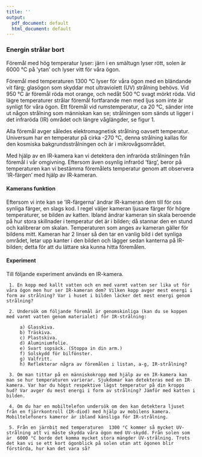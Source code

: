 ```yaml
---
title: ''
output:
  pdf_document: default
  html_document: default
---
```


### Energin strålar bort



Föremål med hög temperatur lyser: järn i en smältugn lyser rött, solen är 6000 °C på ’ytan’ och lyser vitt för våra ögon.

Föremål med temperaturen 1300 °C lyser för våra ögon med en bländande vit färg; glasögon som skyddar mot ultraviolett (UV) strålning behövs. Vid 950 °C är föremål röda mot orange, och nedåt 500 °C svagt mörkt röda. Vid lägre temperaturer strålar föremål fortfarande men med ljus som inte är synligt för våra ögon. Ett föremål vid rumstemperatur, ca 20 °C, sänder inte ut någon strålning som människan kan se; strålningen som sänds ut ligger i det infraröda (IR) området och längre våglängder, se figur 1. 

Alla föremål avger således elektromagnetisk strålning oavsett temperatur. Universum har en temperatur på cirka  -270 °C, denna strålning kallas för den kosmiska bakgrundsstrålningen och är i mikrovågsområdet.

Med hjälp av en IR-kamera kan vi detektera den infraröda strålningen från föremål i vår omgivning. Eftersom även osynlig infraröd ’färg’, beror på temperaturen kan vi bestämma föremålets temperatur genom att observera ’IR-färgen’ med hjälp av IR-kameran.

#### Kamerans funktion

Eftersom vi inte kan se ’IR-färgerna’ ändrar IR-kameran dem till för oss synliga färger, en slags kod. I regel väljer kameran ljusare färger för högre temperaturer, se bilden av katten. Ibland ändrar kameran sin skala beroende på hur stora skillnader i temperatur det är i bilden; då stannar den en stund och kalibrerar om skalan. Temperaturen som anges av kameran gäller för bildens mitt. Kameran har 2 linser så den tar en vanlig bild i det synliga området, letar upp kanter i den bilden och lägger sedan kanterna på IR-bilden; detta för att du lättare ska kunna hitta föremålen. 


#### Experiment

Till följande experiment används en IR-kamera.

     1. En kopp med kallt vatten och en med varmt vatten ser lika ut för våra ögon men hur ser IR-kameran dem? Vilken kopp avger mest energi i form av strålning? Var i huset i bilden läcker det mest energi genom strålning?

     2. Undersök om följande föremål är genomskinliga (kan du se koppen med varmt vatten genom materialet) för IR-strålning:

         a) Glasskiva.
         b) Träskiva.
         c) Plastskiva.
         d) Aluminiumfolie.
         e) Svart sopsäck. (Stoppa in din arm.)
         f) Solskydd för bilfönster.
         g) Valfritt.
         h) Reflekterar några av föremålen i listan, a-g, IR-strålning?

     3. Om man tittar på en människokropp med hjälp av en IR-kamera kan man se hur temperaturen varierar. Sjukdomar kan detekteras med en IR-kamera. Var har du högst respektive lägst temperatur på din kropps hud? Var avger du mest energi i form av strålning? Jämför med katten i bilden. 

     4. Om du har en mobiltelefon undersök om den kan detektera ljuset från en fjärrkontroll (IR-diod) med hjälp av mobilens kamera. Mobiltelefoners kameror är ibland känsliga för IR-strålning.

     5. Från en järnbit med temperaturen  1300 °C kommer så mycket UV-strålning att vi måste skydda våra ögon med UV-skydd. Från solen som är  6000 °C borde det komma mycket stora mängder UV-strålning. Trots det kan vi se ett kort ögonblick på solen utan att ögonen blir förstörda, hur kan det vara så?
